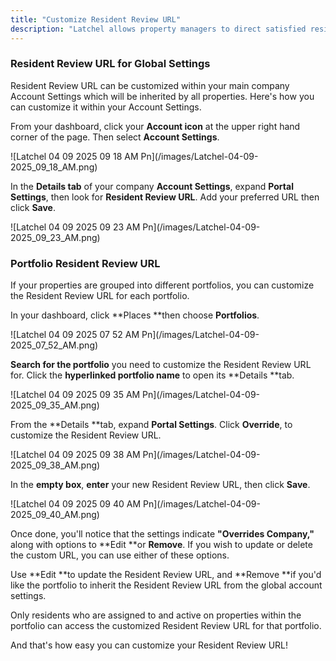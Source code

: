 ```yaml
---
title: "Customize Resident Review URL"
description: "Latchel allows property managers to direct satisfied residents to leave public reviews through a customizable ***Resident Review URL***. When a resident submits a ***4- or 5-star rating*** after a service, they’ll be prompted to visit this URL—helping boost your company’s online presence by turning positive feedback into public endorsements. This guide walks you through how to set it up and make the most of it."
---
```


### **Resident Review URL for Global Settings**

Resident Review URL can be customized within your main company Account Settings which will be inherited by all properties. Here's how you can customize it within your Account Settings.

From your dashboard, click your **Account icon** at the upper right hand corner of the page. Then select **Account Settings**.

<Frame>
  ![Latchel 04 09 2025 09 18 AM Pn](/images/Latchel-04-09-2025_09_18_AM.png)
</Frame>

In the **Details tab** of your company **Account Settings**, expand **Portal Settings**, then look for **Resident Review URL**. Add your preferred URL then click **Save**.

<Frame>
  ![Latchel 04 09 2025 09 23 AM Pn](/images/Latchel-04-09-2025_09_23_AM.png)
</Frame>

### **Portfolio Resident Review URL**

If your properties are grouped into different portfolios, you can customize the Resident Review URL for each portfolio.

In your dashboard, click **Places **then choose **Portfolios**.

<Frame>
  ![Latchel 04 09 2025 07 52 AM Pn](/images/Latchel-04-09-2025_07_52_AM.png)
</Frame>

**Search for the portfolio** you need to customize the Resident Review URL for. Click the **hyperlinked portfolio name** to open its **Details **tab.

<Frame>
  ![Latchel 04 09 2025 09 35 AM Pn](/images/Latchel-04-09-2025_09_35_AM.png)
</Frame>

From the **Details **tab, expand **Portal Settings**. Click **Override**, to customize the Resident Review URL.

<Frame>
  ![Latchel 04 09 2025 09 38 AM Pn](/images/Latchel-04-09-2025_09_38_AM.png)
</Frame>

In the **empty box**, **enter** your new Resident Review URL, then click **Save**.

<Frame>
  ![Latchel 04 09 2025 09 40 AM Pn](/images/Latchel-04-09-2025_09_40_AM.png)
</Frame>

Once done, you'll notice that the settings indicate **"Overrides Company,"** along with options to **Edit **or **Remove**. If you wish to update or delete the custom URL, you can use either of these options.

Use **Edit **to update the Resident Review URL, and **Remove **if you'd like the portfolio to inherit the Resident Review URL from the global account settings.

<Tip>
  Only residents who are assigned to and active on properties within the portfolio can access the customized Resident Review URL for that portfolio.
</Tip>

And that's how easy you can customize your Resident Review URL\!